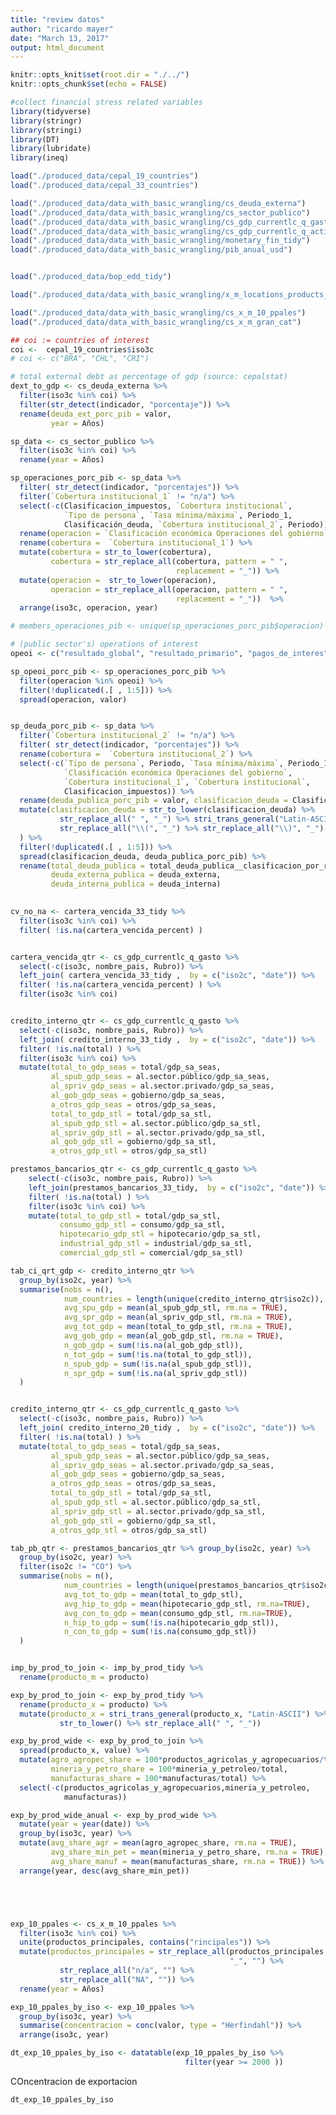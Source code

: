 ```yaml
---
title: "review datos"
author: "ricardo mayer"
date: "March 13, 2017"
output: html_document
---
```


```r
knitr::opts_knit$set(root.dir = "./../")
knitr::opts_chunk$set(echo = FALSE)
```

```r
#collect financial stress related variables
library(tidyverse)
library(stringr)
library(stringi)
library(DT)
library(lubridate)
library(ineq)

load("./produced_data/cepal_19_countries")
load("./produced_data/cepal_33_countries")

load("./produced_data/data_with_basic_wrangling/cs_deuda_externa")
load("./produced_data/data_with_basic_wrangling/cs_sector_publico")
load("./produced_data/data_with_basic_wrangling/cs_gdp_currentlc_q_gasto")
load("./produced_data/data_with_basic_wrangling/cs_gdp_currentlc_q_activ")
load("./produced_data/data_with_basic_wrangling/monetary_fin_tidy")
load("./produced_data/data_with_basic_wrangling/pib_anual_usd")


load("./produced_data/bop_edd_tidy")

load("./produced_data/data_with_basic_wrangling/x_m_locations_products_tidy")

load("./produced_data/data_with_basic_wrangling/cs_x_m_10_ppales")
load("./produced_data/data_with_basic_wrangling/cs_x_m_gran_cat")

## coi := countries of interest
coi <-  cepal_19_countries$iso3c
# coi <- c("BRA", "CHL", "CRI")

# total external debt as percentage of gdp (source: cepalstat)
dext_to_gdp <- cs_deuda_externa %>% 
  filter(iso3c %in% coi) %>% 
  filter(str_detect(indicador, "porcentaje")) %>% 
  rename(deuda_ext_porc_pib = valor,
         year = Años) 

sp_data <- cs_sector_publico %>% 
  filter(iso3c %in% coi) %>% 
  rename(year = Años)

sp_operaciones_porc_pib <- sp_data %>%
  filter( str_detect(indicador, "porcentajes")) %>% 
  filter(`Cobertura institucional_1` != "n/a") %>%
  select(-c(Clasificacion_impuestos, `Cobertura institucional`,
            `Tipo de persona`, `Tasa mínima/máxima`, Periodo_1,
            Clasificación_deuda, `Cobertura institucional_2`, Periodo))  %>%
  rename(operacion = `Clasificación económica Operaciones del gobierno`) %>%
  rename(cobertura =  `Cobertura institucional_1`) %>%
  mutate(cobertura = str_to_lower(cobertura),
         cobertura = str_replace_all(cobertura, pattern = " ",
                                     replacement = "_")) %>%
  mutate(operacion =  str_to_lower(operacion),
         operacion = str_replace_all(operacion, pattern = " ",
                                     replacement = "_"))  %>%
  arrange(iso3c, operacion, year)

# members_operaciones_pib <- unique(sp_operaciones_porc_pib$operacion)

# (public sector's) operations of interest
opeoi <- c("resultado_global", "resultado_primario", "pagos_de_interes")

sp_opeoi_porc_pib <- sp_operaciones_porc_pib %>% 
  filter(operacion %in% opeoi) %>% 
  filter(!duplicated(.[ , 1:5])) %>% 
  spread(operacion, valor)


sp_deuda_porc_pib <- sp_data %>% 
  filter(`Cobertura institucional_2` != "n/a") %>%
  filter( str_detect(indicador, "porcentajes")) %>% 
  rename(cobertura =  `Cobertura institucional_2`) %>% 
  select(-c(`Tipo de persona`, Periodo, `Tasa mínima/máxima`, Periodo_1,
            `Clasificación económica Operaciones del gobierno`, 
            `Cobertura institucional_1`, `Cobertura institucional`,
            Clasificacion_impuestos)) %>% 
  rename(deuda_publica_porc_pib = valor, clasificacion_deuda = Clasificación_deuda) %>% 
  mutate(clasificacion_deuda = str_to_lower(clasificacion_deuda) %>% 
           str_replace_all(" ", "_") %>% stri_trans_general("Latin-ASCII") %>% 
           str_replace_all("\\(", "_") %>% str_replace_all("\\)", "_")
  ) %>% 
  filter(!duplicated(.[ , 1:5])) %>%  
  spread(clasificacion_deuda, deuda_publica_porc_pib) %>%
  rename(total_deuda_publica = total_deuda_publica__clasificacion_por_residencia_,
         deuda_externa_publica = deuda_externa,
         deuda_interna_publica = deuda_interna)

  
cv_no_na <- cartera_vencida_33_tidy %>% 
  filter(iso3c %in% coi) %>% 
  filter( !is.na(cartera_vencida_percent) )


cartera_vencida_qtr <- cs_gdp_currentlc_q_gasto %>% 
  select(-c(iso3c, nombre_pais, Rubro)) %>% 
  left_join( cartera_vencida_33_tidy ,  by = c("iso2c", "date")) %>% 
  filter( !is.na(cartera_vencida_percent) ) %>% 
  filter(iso3c %in% coi) 


credito_interno_qtr <- cs_gdp_currentlc_q_gasto %>% 
  select(-c(iso3c, nombre_pais, Rubro)) %>% 
  left_join( credito_interno_33_tidy ,  by = c("iso2c", "date")) %>% 
  filter( !is.na(total) ) %>% 
  filter(iso3c %in% coi) %>% 
  mutate(total_to_gdp_seas = total/gdp_sa_seas,
         al_spub_gdp_seas = al.sector.público/gdp_sa_seas,
         al_spriv_gdp_seas = al.sector.privado/gdp_sa_seas,
         al_gob_gdp_seas = gobierno/gdp_sa_seas,
         a_otros_gdp_seas = otros/gdp_sa_seas,
         total_to_gdp_stl = total/gdp_sa_stl,
         al_spub_gdp_stl = al.sector.público/gdp_sa_stl,
         al_spriv_gdp_stl = al.sector.privado/gdp_sa_stl,
         al_gob_gdp_stl = gobierno/gdp_sa_stl,
         a_otros_gdp_stl = otros/gdp_sa_stl)

prestamos_bancarios_qtr <- cs_gdp_currentlc_q_gasto %>% 
    select(-c(iso3c, nombre_pais, Rubro)) %>% 
    left_join(prestamos_bancarios_33_tidy,  by = c("iso2c", "date")) %>% 
    filter( !is.na(total) ) %>% 
    filter(iso3c %in% coi) %>% 
    mutate(total_to_gdp_stl = total/gdp_sa_stl,
           consumo_gdp_stl = consumo/gdp_sa_stl,
           hipotecario_gdp_stl = hipotecario/gdp_sa_stl,
           industrial_gdp_stl = industrial/gdp_sa_stl,
           comercial_gdp_stl = comercial/gdp_sa_stl)

tab_ci_qrt_gdp <- credito_interno_qtr %>% 
  group_by(iso2c, year) %>%
  summarise(nobs = n(), 
            num_countries = length(unique(credito_interno_qtr$iso2c)),
            avg_spu_gdp = mean(al_spub_gdp_stl, rm.na = TRUE),
            avg_spr_gdp = mean(al_spriv_gdp_stl, rm.na = TRUE),
            avg_tot_gdp = mean(total_to_gdp_stl, rm.na = TRUE),
            avg_gob_gdp = mean(al_gob_gdp_stl, rm.na = TRUE),
            n_gob_gdp = sum(!is.na(al_gob_gdp_stl)),
            n_tot_gdp = sum(!is.na(total_to_gdp_stl)),
            n_spub_gdp = sum(!is.na(al_spub_gdp_stl)),
            n_spr_gdp = sum(!is.na(al_spriv_gdp_stl))
  )


credito_interno_qtr <- cs_gdp_currentlc_q_gasto %>% 
  select(-c(iso3c, nombre_pais, Rubro)) %>% 
  left_join( credito_interno_20_tidy ,  by = c("iso2c", "date")) %>% 
  filter( !is.na(total) ) %>% 
  mutate(total_to_gdp_seas = total/gdp_sa_seas,
         al_spub_gdp_seas = al.sector.público/gdp_sa_seas,
         al_spriv_gdp_seas = al.sector.privado/gdp_sa_seas,
         al_gob_gdp_seas = gobierno/gdp_sa_seas,
         a_otros_gdp_seas = otros/gdp_sa_seas,
         total_to_gdp_stl = total/gdp_sa_stl,
         al_spub_gdp_stl = al.sector.público/gdp_sa_stl,
         al_spriv_gdp_stl = al.sector.privado/gdp_sa_stl,
         al_gob_gdp_stl = gobierno/gdp_sa_stl,
         a_otros_gdp_stl = otros/gdp_sa_stl)

tab_pb_qtr <- prestamos_bancarios_qtr %>% group_by(iso2c, year) %>% 
  group_by(iso2c, year) %>%
  filter(iso2c != "CO") %>% 
  summarise(nobs = n(), 
            num_countries = length(unique(prestamos_bancarios_qtr$iso2c)),
            avg_tot_to_gdp = mean(total_to_gdp_stl),
            avg_hip_to_gdp = mean(hipotecario_gdp_stl, rm.na=TRUE),
            avg_con_to_gdp = mean(consumo_gdp_stl, rm.na=TRUE),
            n_hip_to_gdp = sum(!is.na(hipotecario_gdp_stl)),
            n_con_to_gdp = sum(!is.na(consumo_gdp_stl))
  )


imp_by_prod_to_join <- imp_by_prod_tidy %>% 
  rename(producto_m = producto) 

exp_by_prod_to_join <- exp_by_prod_tidy %>% 
  rename(producto_x = producto) %>% 
  mutate(producto_x = stri_trans_general(producto_x, "Latin-ASCII") %>% 
           str_to_lower() %>% str_replace_all(" ", "_"))

exp_by_prod_wide <- exp_by_prod_to_join %>% 
  spread(producto_x, value) %>% 
  mutate(agro_agropec_share = 100*productos_agricolas_y_agropecuarios/total,
         mineria_y_petro_share = 100*mineria_y_petroleo/total,
         manufacturas_share = 100*manufacturas/total) %>% 
  select(-c(productos_agricolas_y_agropecuarios,mineria_y_petroleo,
            manufacturas))

exp_by_prod_wide_anual <- exp_by_prod_wide %>% 
  mutate(year = year(date)) %>% 
  group_by(iso3c, year) %>% 
  mutate(avg_share_agr = mean(agro_agropec_share, rm.na = TRUE),
         avg_share_min_pet = mean(mineria_y_petro_share, rm.na = TRUE),
         avg_share_manuf = mean(manufacturas_share, rm.na = TRUE)) %>% 
  arrange(year, desc(avg_share_min_pet))





exp_10_ppales <- cs_x_m_10_ppales %>%
  filter(iso3c %in% coi) %>% 
  unite(productos_principales, contains("rincipales")) %>% 
  mutate(productos_principales = str_replace_all(productos_principales,
                                                 "_", "") %>% 
           str_replace_all("n/a", "") %>% 
           str_replace_all("NA", "")) %>% 
  rename(year = Años)

exp_10_ppales_by_iso <- exp_10_ppales %>% 
  group_by(iso3c, year) %>% 
  summarise(concentracion = conc(valor, type = "Herfindahl")) %>% 
  arrange(iso3c, year)

dt_exp_10_ppales_by_iso <- datatable(exp_10_ppales_by_iso %>%  
                                       filter(year >= 2000 ))

```



COncentracion de exportacion

```r
dt_exp_10_ppales_by_iso
```


